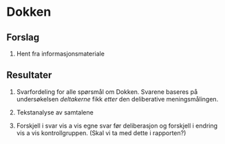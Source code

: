 # Dokken {#dokken}

## Forslag

1. Hent fra informasjonsmateriale

## Resultater

1. Svarfordeling for alle spørsmål om Dokken. Svarene baseres på undersøkelsen *deltakerne* fikk *etter* den deliberative meningsmålingen.

2. Tekstanalyse av samtalene

3. Forskjell i svar vis a vis egne svar før deliberasjon og forskjell i endring vis a vis kontrollgruppen. (Skal vi ta med dette i rapporten?)
